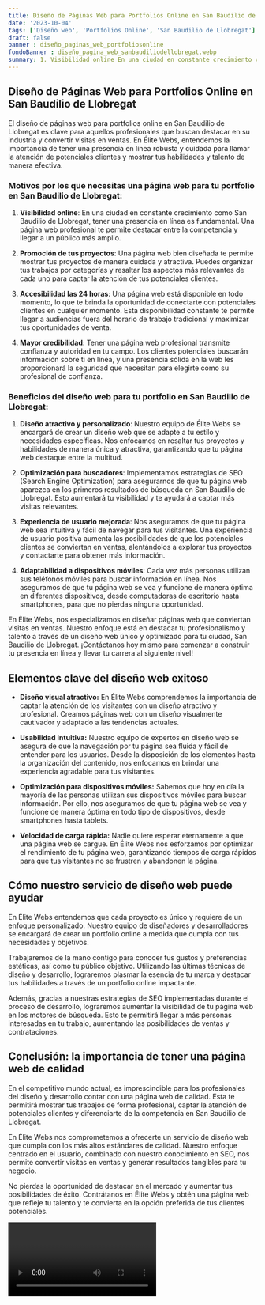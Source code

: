 ```yaml
---
title: Diseño de Páginas Web para Portfolios Online en San Baudilio de Llobregat
date: '2023-10-04'
tags: ['Diseño web', 'Portfolios Online', 'San Baudilio de Llobregat']
draft: false
banner : diseño_paginas_web_portfoliosonline
fondoBanner : diseño_pagina_web_sanbaudiliodellobregat.webp
summary: 1. Visibilidad online En una ciudad en constante crecimiento como San Baudilio de Llobregat, tener una presencia en línea es fundamental. Una página web profesional te permite destacar entre la competencia y llegar a un público más amplio.
---
```


## Diseño de Páginas Web para Portfolios Online en San Baudilio de Llobregat
El diseño de páginas web para portfolios online en San Baudilio de Llobregat es clave para aquellos profesionales que buscan destacar en su industria y convertir visitas en ventas. En Élite Webs, entendemos la importancia de tener una presencia en línea robusta y cuidada para llamar la atención de potenciales clientes y mostrar tus habilidades y talento de manera efectiva.

### Motivos por los que necesitas una página web para tu portfolio en San Baudilio de Llobregat:

1. **Visibilidad online**: En una ciudad en constante crecimiento como San Baudilio de Llobregat, tener una presencia en línea es fundamental. Una página web profesional te permite destacar entre la competencia y llegar a un público más amplio.

2. **Promoción de tus proyectos**: Una página web bien diseñada te permite mostrar tus proyectos de manera cuidada y atractiva. Puedes organizar tus trabajos por categorías y resaltar los aspectos más relevantes de cada uno para captar la atención de tus potenciales clientes.

3. **Accesibilidad las 24 horas**: Una página web está disponible en todo momento, lo que te brinda la oportunidad de conectarte con potenciales clientes en cualquier momento. Esta disponibilidad constante te permite llegar a audiencias fuera del horario de trabajo tradicional y maximizar tus oportunidades de venta.

4. **Mayor credibilidad**: Tener una página web profesional transmite confianza y autoridad en tu campo. Los clientes potenciales buscarán información sobre ti en línea, y una presencia sólida en la web les proporcionará la seguridad que necesitan para elegirte como su profesional de confianza.

### Beneficios del diseño web para tu portfolio en San Baudilio de Llobregat:

1. **Diseño atractivo y personalizado**: Nuestro equipo de Élite Webs se encargará de crear un diseño web que se adapte a tu estilo y necesidades específicas. Nos enfocamos en resaltar tus proyectos y habilidades de manera única y atractiva, garantizando que tu página web destaque entre la multitud.

2. **Optimización para buscadores**: Implementamos estrategias de SEO (Search Engine Optimization) para asegurarnos de que tu página web aparezca en los primeros resultados de búsqueda en San Baudilio de Llobregat. Esto aumentará tu visibilidad y te ayudará a captar más visitas relevantes.

3. **Experiencia de usuario mejorada**: Nos aseguramos de que tu página web sea intuitiva y fácil de navegar para tus visitantes. Una experiencia de usuario positiva aumenta las posibilidades de que los potenciales clientes se conviertan en ventas, alentándolos a explorar tus proyectos y contactarte para obtener más información.

4. **Adaptabilidad a dispositivos móviles**: Cada vez más personas utilizan sus teléfonos móviles para buscar información en línea. Nos aseguramos de que tu página web se vea y funcione de manera óptima en diferentes dispositivos, desde computadoras de escritorio hasta smartphones, para que no pierdas ninguna oportunidad.

En Élite Webs, nos especializamos en diseñar páginas web que conviertan visitas en ventas. Nuestro enfoque está en destacar tu profesionalismo y talento a través de un diseño web único y optimizado para tu ciudad, San Baudilio de Llobregat. ¡Contáctanos hoy mismo para comenzar a construir tu presencia en línea y llevar tu carrera al siguiente nivel!

<GifSeo />

<Cta />

## Elementos clave del diseño web exitoso

- **Diseño visual atractivo:** En Élite Webs comprendemos la importancia de captar la atención de los visitantes con un diseño atractivo y profesional. Creamos páginas web con un diseño visualmente cautivador y adaptado a las tendencias actuales.

- **Usabilidad intuitiva:** Nuestro equipo de expertos en diseño web se asegura de que la navegación por tu página sea fluida y fácil de entender para los usuarios. Desde la disposición de los elementos hasta la organización del contenido, nos enfocamos en brindar una experiencia agradable para tus visitantes.

- **Optimización para dispositivos móviles:** Sabemos que hoy en día la mayoría de las personas utilizan sus dispositivos móviles para buscar información. Por ello, nos aseguramos de que tu página web se vea y funcione de manera óptima en todo tipo de dispositivos, desde smartphones hasta tablets.

- **Velocidad de carga rápida:** Nadie quiere esperar eternamente a que una página web se cargue. En Élite Webs nos esforzamos por optimizar el rendimiento de tu página web, garantizando tiempos de carga rápidos para que tus visitantes no se frustren y abandonen la página.

## Cómo nuestro servicio de diseño web puede ayudar

En Élite Webs entendemos que cada proyecto es único y requiere de un enfoque personalizado. Nuestro equipo de diseñadores y desarrolladores se encargará de crear un portfolio online a medida que cumpla con tus necesidades y objetivos.

Trabajaremos de la mano contigo para conocer tus gustos y preferencias estéticas, así como tu público objetivo. Utilizando las últimas técnicas de diseño y desarrollo, lograremos plasmar la esencia de tu marca y destacar tus habilidades a través de un portfolio online impactante.

Además, gracias a nuestras estrategias de SEO implementadas durante el proceso de desarrollo, lograremos aumentar la visibilidad de tu página web en los motores de búsqueda. Esto te permitirá llegar a más personas interesadas en tu trabajo, aumentando las posibilidades de ventas y contrataciones.

## Conclusión: la importancia de tener una página web de calidad

En el competitivo mundo actual, es imprescindible para los profesionales del diseño y desarrollo contar con una página web de calidad. Esta te permitirá mostrar tus trabajos de forma profesional, captar la atención de potenciales clientes y diferenciarte de la competencia en San Baudilio de Llobregat.

En Élite Webs nos comprometemos a ofrecerte un servicio de diseño web que cumpla con los más altos estándares de calidad. Nuestro enfoque centrado en el usuario, combinado con nuestro conocimiento en SEO, nos permite convertir visitas en ventas y generar resultados tangibles para tu negocio.

No pierdas la oportunidad de destacar en el mercado y aumentar tus posibilidades de éxito. Contrátanos en Élite Webs y obtén una página web que refleje tu talento y te convierta en la opción preferida de tus clientes potenciales.

<Video />

<CtaBot job='Portfolios Online' city='San Baudilio de Llobregat'/>

<Gmaps query='San Baudilio de Llobregat+españa+maps' />